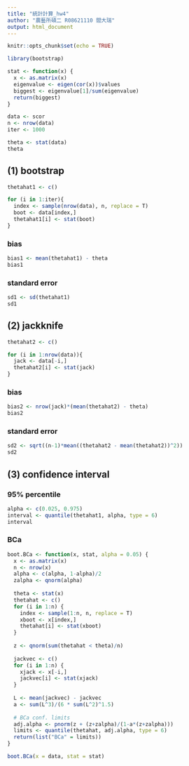 ---
title: "統計計算_hw4"
author: "農藝所碩二 R08621110 閻大瑞"
output: html_document
---

```{r setup, include=FALSE}
knitr::opts_chunk$set(echo = TRUE)
```

```{r,warning = F}
library(bootstrap)
```

```{r}
stat <- function(x) {
  x <- as.matrix(x)
  eigenvalue <- eigen(cor(x))$values
  biggest <- eigenvalue[1]/sum(eigenvalue)
  return(biggest)
}
```

```{r}
data <- scor
n <- nrow(data)
iter <- 1000

theta <- stat(data)
theta
```


## (1) bootstrap
```{r}
thetahat1 <- c()

for (i in 1:iter){
  index <- sample(nrow(data), n, replace = T)
  boot <- data[index,]
  thetahat1[i] <- stat(boot)
}
```

### bias
```{r}
bias1 <- mean(thetahat1) - theta
bias1
```

### standard error
```{r}
sd1 <- sd(thetahat1)
sd1

```


## (2) jackknife
```{r}
thetahat2 <- c()

for (i in 1:nrow(data)){
  jack <- data[-i,]
  thetahat2[i] <- stat(jack)
}
```

### bias
```{r}
bias2 <- nrow(jack)*(mean(thetahat2) - theta)
bias2
```

### standard error
```{r}
sd2 <- sqrt((n-1)*mean((thetahat2 - mean(thetahat2))^2))
sd2
```


## (3) confidence interval
### 95% percentile
```{r}
alpha <- c(0.025, 0.975)
interval <- quantile(thetahat1, alpha, type = 6)
interval
```

### BCa
```{r}
boot.BCa <- function(x, stat, alpha = 0.05) {
  x <- as.matrix(x)
  n <- nrow(x)
  alpha <- c(alpha, 1-alpha)/2
  zalpha <- qnorm(alpha)
  
  theta <- stat(x)
  thetahat <- c()
  for (i in 1:n) {
    index <- sample(1:n, n, replace = T)
    xboot <- x[index,]
    thetahat[i] <- stat(xboot)
  }
  
  z <- qnorm(sum(thetahat < theta)/n)
  
  jackvec <- c()
  for (i in 1:n) {
    xjack <- x[-i,]
    jackvec[i] <- stat(xjack)
  }
  
  L <- mean(jackvec) - jackvec
  a <- sum(L^3)/(6 * sum(L^2)^1.5)
  
  # BCa conf. limits
  adj.alpha <- pnorm(z + (z+zalpha)/(1-a*(z+zalpha)))
  limits <- quantile(thetahat, adj.alpha, type = 6)
  return(list("BCa" = limits))
}
```

```{r}
boot.BCa(x = data, stat = stat)
```

